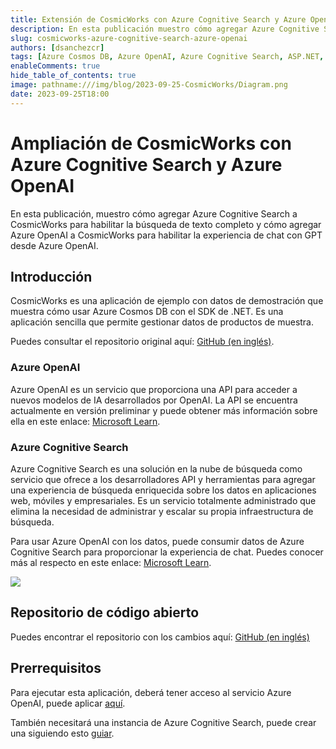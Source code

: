 ```yaml
---
title: Extensión de CosmicWorks con Azure Cognitive Search y Azure OpenAI
description: En esta publicación muestro cómo agregar Azure Cognitive Search a CosmicWorks para habilitar la búsqueda de texto completo y cómo agregar Azure OpenAI a CosmicWorks para habilitar el chat con GPT.
slug: cosmicworks-azure-cognitive-search-azure-openai
authors: [dsanchezcr]
tags: [Azure Cosmos DB, Azure OpenAI, Azure Cognitive Search, ASP.NET, GitHub Actions]
enableComments: true
hide_table_of_contents: true
image: pathname:///img/blog/2023-09-25-CosmicWorks/Diagram.png
date: 2023-09-25T18:00
---
```


# Ampliación de CosmicWorks con Azure Cognitive Search y Azure OpenAI

En esta publicación, muestro cómo agregar Azure Cognitive Search a CosmicWorks para habilitar la búsqueda de texto completo y cómo agregar Azure OpenAI a CosmicWorks para habilitar la experiencia de chat con GPT desde Azure OpenAI.

<!--truncate-->

## Introducción

CosmicWorks es una aplicación de ejemplo con datos de demostración que muestra cómo usar Azure Cosmos DB con el SDK de .NET. Es una aplicación sencilla que permite gestionar datos de productos de muestra.

Puedes consultar el repositorio original aquí: [GitHub (en inglés)](https://github.com/AzureCosmosDB/CosmicWorks).

### Azure OpenAI

Azure OpenAI es un servicio que proporciona una API para acceder a nuevos modelos de IA desarrollados por OpenAI. La API se encuentra actualmente en versión preliminar y puede obtener más información sobre ella en este enlace: [Microsoft Learn](https://learn.microsoft.com/en-us/azure/ai-services/openai/concepts/overview).

### Azure Cognitive Search

Azure Cognitive Search es una solución en la nube de búsqueda como servicio que ofrece a los desarrolladores API y herramientas para agregar una experiencia de búsqueda enriquecida sobre los datos en aplicaciones web, móviles y empresariales. Es un servicio totalmente administrado que elimina la necesidad de administrar y escalar su propia infraestructura de búsqueda.

Para usar Azure OpenAI con los datos, puede consumir datos de Azure Cognitive Search para proporcionar la experiencia de chat. Puedes conocer más al respecto en este enlace: [Microsoft Learn](https://learn.microsoft.com/en-us/azure/ai-services/openai/concepts/use-your-data#data-source-options).

![](pathname:///img/blog/2023-09-25-CosmicWorks/Diagram.png)

## Repositorio de código abierto

Puedes encontrar el repositorio con los cambios aquí: [GitHub (en inglés)](https://github.com/dsanchezcr/CosmicWorksSampleApp)

## Prerrequisitos

Para ejecutar esta aplicación, deberá tener acceso al servicio Azure OpenAI, puede aplicar [aquí](https://aka.ms/oai/access).

También necesitará una instancia de Azure Cognitive Search, puede crear una siguiendo esto [guiar](https://docs.microsoft.com/en-us/azure/search/search-create-service-portal).